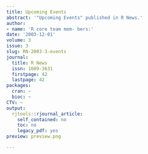 ```yaml
---
title: Upcoming Events
abstract: '"Upcoming Events" published in R News.'
author:
- name: 'R core team mem- bers:'
date: '2003-12-01'
volume: 3
issue: 3
slug: RN-2003-3-events
journal:
  title: R News
  issn: 1609-3631
  firstpage: 42
  lastpage: 42
packages:
  cran: ~
  bioc: ~
CTV: ~
output:
  rjtools::rjournal_article:
    self_contained: no
    toc: no
    legacy_pdf: yes
preview: preview.png

---
```

